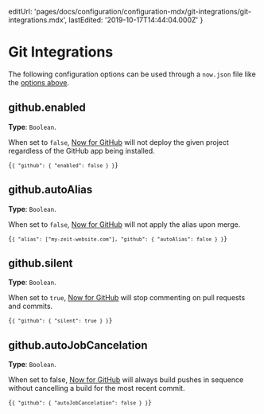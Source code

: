
  editUrl:
    'pages/docs/configuration/configuration-mdx/git-integrations/git-integrations.mdx',
  lastEdited: '2019-10-17T14:44:04.000Z'
}

# Git Integrations

The following configuration options can be used through a `now.json` file like the [options above](#configuration).

## github.enabled

**Type**: `Boolean`.

When set to `false`, [Now for GitHub](/docs/v2/advanced/now-for-github) will not deploy the given project regardless of the GitHub app being installed.

<Code lang="json">{`{
  "github": {
    "enabled": false
  }
}`}</Code>

## github.autoAlias

**Type**: `Boolean`.

When set to `false`, [Now for GitHub](/docs/v2/advanced/now-for-github) will not apply the alias upon merge.

<Code lang="json">{`{
  "alias": ["my-zeit-website.com"],
  "github": {
    "autoAlias": false
  }
}`}</Code>

## github.silent

**Type**: `Boolean`.

When set to `true`, [Now for GitHub](/docs/v2/advanced/now-for-github) will stop commenting on pull requests and commits.

<Code lang="json">{`{
  "github": {
    "silent": true
  }
}`}</Code>

## github.autoJobCancelation

**Type**: `Boolean`.

When set to false, [Now for GitHub](/docs/v2/advanced/now-for-github) will always build pushes in sequence without cancelling a build for the most recent commit.

<Code lang="json">{`{
  "github": {
    "autoJobCancelation": false
  }
}`}</Code>
